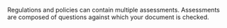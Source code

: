 Regulations and policies can contain multiple assessments. Assessments are composed of questions against which your document is checked.